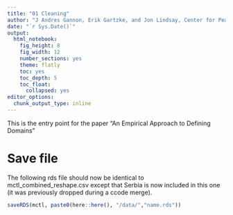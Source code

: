 ```yaml
---
title: "01 Cleaning"
author: "J Andres Gannon, Erik Gartzke, and Jon Lindsay, Center for Peace and Security Studies (cPASS)"
date: "`r Sys.Date()`"
output:
  html_notebook:
    fig_height: 8
    fig_width: 12
    number_sections: yes
    theme: flatly
    toc: yes
    toc_depth: 5
    toc_float:
      collapsed: yes
editor_options:
  chunk_output_type: inline
---
```

<style>
    body .main-container {
        max-width: 100%;
    }
</style>

This is the entry point for the paper "An Empirical Approach to Defining Domains" 

# Save file
The following rds file should now be identical to mctl_combined_reshape.csv except that Serbia is now included in this one (it was previously dropped during a ccode merge).
```r
saveRDS(mctl, paste0(here::here(), "/data/","name.rds"))
```
